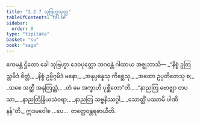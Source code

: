 ```yaml
---
title: "2.2.7 သုဗြဟ္မသုတ္တ"
tableOfContents: false
sidebar:
  order: 8
type: "tipitaka"
basket: "su"
book: "saga"
---
```



<DynamicBreadcrumb />

<Division number="98" book="saga">

<Paragraph number="449" book="saga">
ဧကမန္တံ ဌိတော ခေါ သုဗြဟ္မာ ဒေဝပုတ္တော ဘဂဝန္တံ ဂါထာယ အဇ္ဈဘာသိ—
</Paragraph>

<Paragraph number="450" type="verses" book="saga">
_“နိစ္စံ ဥတြသ္တမိဒံ စိတ္တံ,_  
_နိစ္စံ ဥဗ္ဗိဂ္ဂမိဒံ မနော;_  
_အနုပ္ပန္နေသု ကိစ္ဆေသု,_  
_အထော ဥပ္ပတိတေသု စ;_  
_သစေ အတ္ထိ အနုတြသ္တံ,_  
_တံ မေ အက္ခာဟိ ပုစ္ဆိတော”တိ._  

</Paragraph>

<Paragraph number="451" type="verses" book="saga">
_“နာညတြ ဗောဇ္ဈာ တပသာ,_  
_နာညတြိန္ဒြိယသံဝရာ;_  
_နာညတြ သဗ္ဗနိဿဂ္ဂါ,_  
_သောတ္ထိံ ပဿာမိ ပါဏိနန်”တိ._  

</Paragraph>

<Paragraph number="452" book="saga">
ဣဒမဝေါစ …ပေ…  တတ္ထေဝန္တရဓာယီတိ.
</Paragraph>
</Division>